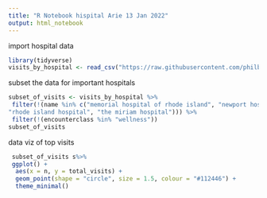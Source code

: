 ```yaml
---
title: "R Notebook hispital Arie 13 Jan 2022"
output: html_notebook
---
```


import hospital data
```r
library(tidyverse)
visits_by_hospital <- read_csv("https://raw.githubusercontent.com/philbowsher/Foundation-of-the-R-Workflow-workshop-2019-09-06/master/Examples/data/visits_by_hospital.csv")

```

subset the data for important hospitals
```r
subset_of_visits <- visits_by_hospital %>%
 filter(!(name %in% c("memorial hospital of rhode island", "newport hospital", 
"rhode island hospital", "the miriam hospital"))) %>%
 filter(!(encounterclass %in% "wellness"))
subset_of_visits
```

data viz of top visits
```r
 subset_of_visits s%>%
 ggplot() +
  aes(x = n, y = total_visits) +
  geom_point(shape = "circle", size = 1.5, colour = "#112446") +
  theme_minimal()
```